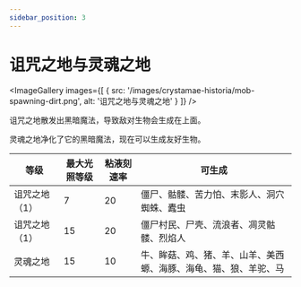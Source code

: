 ```yaml
---
sidebar_position: 3
---
```



# 诅咒之地与灵魂之地

<ImageGallery images={[
  { src: '/images/crystamae-historia/mob-spawning-dirt.png', alt: '诅咒之地与灵魂之地' }
]} />

诅咒之地散发出黑暗魔法，导致敌对生物会生成在上面。

灵魂之地净化了它的黑暗魔法，现在可以生成友好生物。

| 等级 | 最大光照等级 | 粘液刻速率 | 可生成 |
| --- | --- | --- | --- |
| 诅咒之地（1） | 7 | 20 | 僵尸、骷髅、苦力怕、末影人、洞穴蜘蛛、蠹虫 |
| 诅咒之地（1） | 15 | 20 | 僵尸村民、尸壳、流浪者、凋灵骷髅、烈焰人 |
| 灵魂之地 | 15 | 10 | 牛、眸菇、鸡、猪、羊、山羊、美西螈、海豚、海龟、猫、狼、羊驼、马 |
